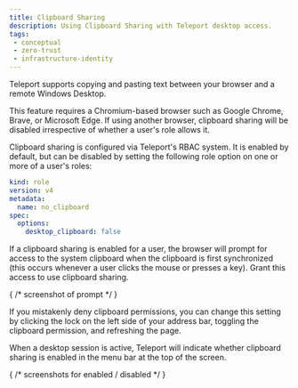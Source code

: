 ```yaml
---
title: Clipboard Sharing
description: Using Clipboard Sharing with Teleport desktop access.
tags:
 - conceptual
 - zero-trust
 - infrastructure-identity
---
```


Teleport supports copying and pasting text between your browser and a remote
Windows Desktop.

<Admonition type="note">
This feature requires a Chromium-based browser such as Google Chrome, Brave,
or Microsoft Edge. If using another browser, clipboard sharing will be disabled
irrespective of whether a user's role allows it.
</Admonition>

Clipboard sharing is configured via Teleport's RBAC system. It is enabled by default,
but can be disabled by setting the following role option on one or more of a user's
roles:

```yaml
kind: role
version: v4
metadata:
  name: no_clipboard
spec:
  options:
    desktop_clipboard: false
```

If a clipboard sharing is enabled for a user, the browser will prompt for access
to the system clipboard when the clipboard is first synchronized (this occurs whenever
a user clicks the mouse or presses a key). Grant this access to use clipboard sharing.

{
    /* screenshot of prompt */
}

If you mistakenly deny clipboard permissions, you can change this setting by
clicking the lock on the left side of your address bar, toggling the clipboard
permission, and refreshing the page.

When a desktop session is active, Teleport will indicate whether clipboard sharing
is enabled in the menu bar at the top of the screen.

{
    /* screenshots for enabled / disabled */
}
